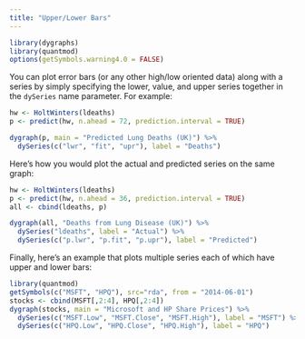 ```yaml
---
title: "Upper/Lower Bars"
---
```


```r
library(dygraphs)
library(quantmod)
options(getSymbols.warning4.0 = FALSE)
```

You can plot error bars (or any other high/low oriented data) along with a series by simply specifying the lower, value, and upper series together in the `dySeries` name parameter. For example:

```r
hw <- HoltWinters(ldeaths)
p <- predict(hw, n.ahead = 72, prediction.interval = TRUE)

dygraph(p, main = "Predicted Lung Deaths (UK)") %>%
  dySeries(c("lwr", "fit", "upr"), label = "Deaths")
```

Here's how you would plot the actual and predicted series on the same graph:

```r
hw <- HoltWinters(ldeaths)
p <- predict(hw, n.ahead = 36, prediction.interval = TRUE)
all <- cbind(ldeaths, p)

dygraph(all, "Deaths from Lung Disease (UK)") %>%
  dySeries("ldeaths", label = "Actual") %>%
  dySeries(c("p.lwr", "p.fit", "p.upr"), label = "Predicted")
```

Finally, here's an example that plots multiple series each of which have upper and lower bars:

```r
library(quantmod)
getSymbols(c("MSFT", "HPQ"), src="rda", from = "2014-06-01")
stocks <- cbind(MSFT[,2:4], HPQ[,2:4])
dygraph(stocks, main = "Microsoft and HP Share Prices") %>% 
  dySeries(c("MSFT.Low", "MSFT.Close", "MSFT.High"), label = "MSFT") %>%
  dySeries(c("HPQ.Low", "HPQ.Close", "HPQ.High"), label = "HPQ")
```

